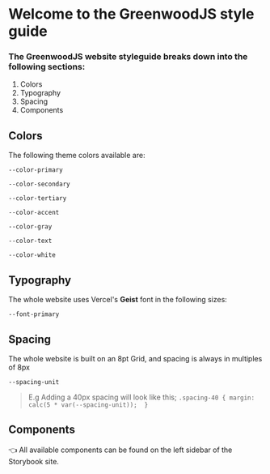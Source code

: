 

<style>
  {`
    :root {
      --size: 50px;
    }

    .palette-primary {
      background-color: var(--color-primary);
    }

    .palette-secondary {
      background-color: var(--color-secondary);
    }

    .palette-accent {
      background-color: var(--color-accent);
    }

    .palette-tertiary {
      background-color: var(--color-tertiary);
    }

    .palette-white {
      background-color: var(--color-white);
    }

    .typography {
      font-size: 1rem;
    }

    .typography-header {
      font-family: var(--font-primary);
      color: var(--color-secondary);
    }

    .typography-body {
      font-family: var(--font-primary);
      color: var(--color-text);
    }
  `}
</style>





# Welcome to the GreenwoodJS style guide

### The GreenwoodJS website styleguide breaks down into the following sections:

1. Colors
2. Typography
3. Spacing
4. Components



## Colors
The following theme colors available are:

`--color-primary`

`--color-secondary`

`--color-tertiary`

`--color-accent`

`--color-gray`

`--color-text`

`--color-white`



## Typography
The whole website uses Vercel's **Geist** font in the following sizes:

`--font-primary`



## Spacing
The whole website is built on an 8pt Grid, and spacing is always in multiples of 8px

`--spacing-unit`

> E.g Adding a 40px spacing will look like this;
> `.spacing-40 {
  margin: calc(5 * var(--spacing-unit)); 
}`



## Components
👈 All available components can be found on the left sidebar of the Storybook site.






